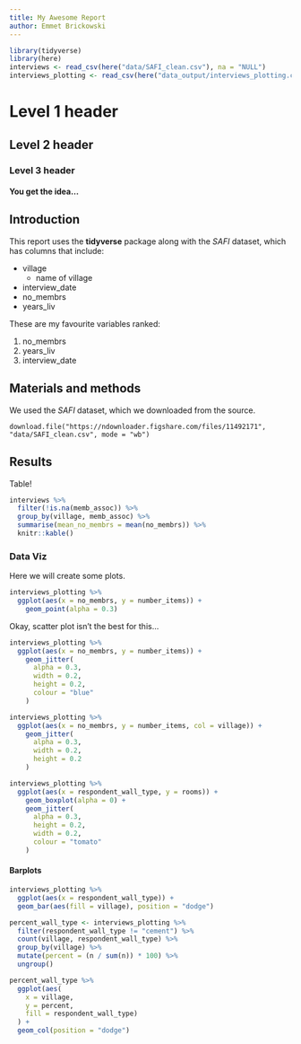 ```yaml
---
title: My Awesome Report
author: Emmet Brickowski
---
```


```r
library(tidyverse)
library(here)
interviews <- read_csv(here("data/SAFI_clean.csv"), na = "NULL")
interviews_plotting <- read_csv(here("data_output/interviews_plotting.csv"))
```

# Level 1 header
## Level 2 header
### Level 3 header
#### You get the idea...

## Introduction

This report uses the **tidyverse** package along with the *SAFI*
dataset, which has columns that include:

- village
  + name of village
- interview_date
- no_membrs
- years_liv

These are my favourite variables ranked:

1. no_membrs
2. years_liv
3. interview_date

## Materials and methods

We used the *SAFI* dataset, which we downloaded from the source.

```
download.file("https://ndownloader.figshare.com/files/11492171", "data/SAFI_clean.csv", mode = "wb")
```

## Results

Table!

```r
interviews %>%
  filter(!is.na(memb_assoc)) %>% 
  group_by(village, memb_assoc) %>% 
  summarise(mean_no_membrs = mean(no_membrs)) %>% 
  knitr::kable()
```

### Data Viz

Here we will create some plots.

```r
interviews_plotting %>% 
  ggplot(aes(x = no_membrs, y = number_items)) +
    geom_point(alpha = 0.3)
```

Okay, scatter plot isn't the best for this...

```r
interviews_plotting %>% 
  ggplot(aes(x = no_membrs, y = number_items)) +
    geom_jitter(
      alpha = 0.3,
      width = 0.2,
      height = 0.2,
      colour = "blue"
    )
```

```r
interviews_plotting %>% 
  ggplot(aes(x = no_membrs, y = number_items, col = village)) +
    geom_jitter(
      alpha = 0.3,
      width = 0.2,
      height = 0.2
    )
```


```r
interviews_plotting %>% 
  ggplot(aes(x = respondent_wall_type, y = rooms)) +
    geom_boxplot(alpha = 0) +
    geom_jitter(
      alpha = 0.3,
      height = 0.2,
      width = 0.2,
      colour = "tomato"
    )
```

#### Barplots

```r
interviews_plotting %>% 
  ggplot(aes(x = respondent_wall_type)) +
  geom_bar(aes(fill = village), position = "dodge")
```

```r
percent_wall_type <- interviews_plotting %>% 
  filter(respondent_wall_type != "cement") %>% 
  count(village, respondent_wall_type) %>% 
  group_by(village) %>% 
  mutate(percent = (n / sum(n)) * 100) %>% 
  ungroup()
```

```r
percent_wall_type %>% 
  ggplot(aes(
    x = village, 
    y = percent, 
    fill = respondent_wall_type)
  ) +
  geom_col(position = "dodge")
```


